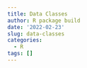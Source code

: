 ```yaml
---
title: Data Classes
author: R package build
date: '2022-02-23'
slug: data-classes
categories:
  - R
tags: []
---
```

